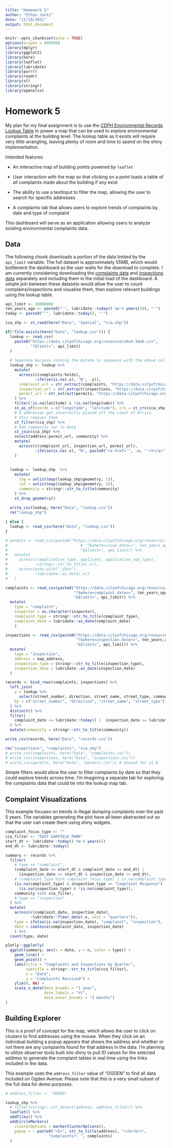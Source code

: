 ```yaml
---
title: "Homework 5"
author: "Ethan Jantz"
date: "11/19/2021"
output: html_document
---
```


```r
knitr::opts_chunk$set(echo = TRUE)
options(scipen = 999999)
library(dplyr)
library(ggplot2)
library(here)
library(leaflet)
library(lubridate)
library(purrr)
library(readr)
library(sf)
library(stringr)
library(openxlsx)
```

# Homework 5

My plan for my final assignment is to use the [CDPH Environmental Records Lookup Table](<https://data.cityofchicago.org/Environment-Sustainable-Development/CDPH-Environmental-Records-Lookup-Table/a9u4-3dwb>) to power a map that can be used to explore environmental complaints at the building level. The lookup table as it exists will require very little wrangling, leaving plenty of room and time to spend on the shiny implementation. 

Intended features:

* An interactive map of building points powered by `leaflet`

* User interaction with the map so that clicking on a point loads a table of all complaints made about the building if any exist

* The ability to use a textInput to filter the map, allowing the user to search for specific addresses

* A complaints tab that allows users to explore trends of complaints by date and type of complaint

This dashboard will serve as an application allowing users to analyze existing environmental complaints data. 

## Data

The following chunk downloads a portion of the data limited by the `api_limit` variable. The full dataset is approximately 55MB, which would bottleneck the dashboard as the user waits for the download to complete. I am currently considering downloading the [complaints data](https://data.cityofchicago.org/widgets/fypr-ksnz) and [inspections data](https://data.cityofchicago.org/widgets/i9rk-duva) separately and including them in the initial load of the dashboard. A simple join between these datasets would allow the user to count complains/inspections and visualize them, then explore relevant buildings using the lookup table.

```r
api_limit <- 10000000
ten_years_ago <- paste0("'", lubridate::today() %m-% years(10), "'")
today <- paste0("'", lubridate::today(), "'")

cca_shp <- st_read(here("Data", "Spatial", "cca.shp"))

if(!file.exists(here("Data", "lookup.csv"))) {
  lookup <- read_csv(
    paste0("https://data.cityofchicago.org/resource/a9u4-3dwb.csv",
           "?$limit=", api_limit)
  ) 
  
  # Separate because running the mutate in sequence with the above call results in an error
  lookup_shp <- lookup %>% 
    mutate(
      across(c(complaints:holds),
             ~ifelse(is.na(.x), "N", .x)),
      complaint_url = str_extract(complaints, "https://data.cityofchicago.org/resource/[^)]*"),
      inspection_url = str_extract(inspections, "https://data.cityofchicago.org/resource/[^)]*"),
      permit_url = str_extract(permits, "https://data.cityofchicago.org/resource/[^)]*"),
    ) %>%
    filter(!is.na(latitude) & !is.na(longitude)) %>%
    st_as_sf(coords = c("longitude", "latitude"), crs = st_crs(cca_shp)) %>%
    # 4 addresses get incorrectly placed off the coast of Africa
    # this removes them
    st_filter(cca_shp) %>%
    # Add community var to data
    st_join(cca_shp) %>%
    select(address:permit_url, community) %>%
    mutate(
      across(c(complaint_url, inspection_url, permit_url),
             ~ifelse(is.na(.x), "N", paste0("<a href='", .x, "'>Y</a>")))
    )
  
  
  lookup <- lookup_shp  %>%
    mutate(
      lng = unlist(map(lookup_shp$geometry, 1)),
      lat = unlist(map(lookup_shp$geometry, 2)),
      community = stringr::str_to_title(community)
    ) %>%
    st_drop_geometry()
  
  write_csv(lookup, here("Data", "lookup.csv"))
  rm("lookup_shp")

} else {
  lookup <- read_csv(here("Data", "lookup.csv"))
}

# permits <- read_csv(paste0("https://data.cityofchicago.org/resource/ir7v-8mc8.csv", 
#                                # "?$where=issue_date>=", ten_years_ago,
#                                "&$limit=", api_limit)) %>%
#   mutate(
#     across(c(application_type, applicant, application_sub_type),
#            ~stringr::str_to_title(.x)),
#     across(ends_with("_date"),
#            ~lubridate::as_date(.x))
#   )

complaints <- read_csv(paste0("https://data.cityofchicago.org/resource/fypr-ksnz.csv",
                              "?$where=complaint_date>=", ten_years_ago,
                              "&$limit=", api_limit)) %>%
  mutate(
    type = "complaint",
    inspector = as.character(inspector),
    complaint_type = stringr::str_to_title(complaint_type),
    complaint_date = lubridate::as_date(complaint_date)
    )

inspections <- read_csv(paste0("https://data.cityofchicago.org/resource/i9rk-duva.csv", 
                               "?$where=inspection_date>=", ten_years_ago,
                               "&$limit=", api_limit)) %>%
  mutate(
    type = "inspection",
    address = map_address,
    inspection_type = stringr::str_to_title(inspection_type),
    inspection_date = lubridate::as_date(inspection_date)
  )

records <- bind_rows(complaints, inspections) %>%
  left_join(
    y = lookup %>%
      select(street_number, direction, street_name, street_type, community),
    by = c("street_number", "direction", "street_name", "street_type")
  ) %>%
  distinct() %>%
  filter(
    complaint_date <= lubridate::today() |  inspection_date <= lubridate::today()
  ) %>%
  mutate(community = stringr::str_to_title(community))

write_csv(records, here("Data", "records.csv"))

rm("inspections", "complaints", "cca_shp")
# write_csv(complaints, here("Data", "complaints.csv"))
# write_csv(inspections, here("Data", "inspections.csv"))
# write_csv(permits, here("Data", "permits.csv")) # Unused for v1.0
```

Simple filters would allow the user to filter complaints by date so that they could explore trends across time. I'm imagining a separate tab for exploring the complaints data that could tie into the lookup map tab.

## Complaint Visualizations

This example focuses on trends in illegal dumping complaints over the past 5 years. The variables generating the plot have all been abstracted out so that the user can create them using shiny widgets.

```r
complaint_focus_type <- ""
cca_filter <- "EAST GARFIELD PARK"
start_dt <- lubridate::today() %m-% years(5)
end_dt <- lubridate::today()

summary <- records %>%
  filter(
    # type == "complaint",
    (complaint_date >= start_dt & complaint_date <= end_dt) |
      (inspection_date >= start_dt & inspection_date <= end_dt),
    # (complaint_type %in% complaint_focus_type) | is.na(complaint_type),
    (is.na(complaint_type) & inspection_type == "Complaint Response") |
      (is.na(inspection_type) & !is.na(complaint_type)),
    community %in% cca_filter,
    # type == "inspection"
  ) %>%
  mutate(
    across(c(complaint_date, inspection_date),
           ~lubridate::floor_date(.x, unit = "quarters")),
    type = ifelse(is.na(inspection_date), "complaint", "inspection"),
    date = coalesce(complaint_date, inspection_date)
    ) %>%
  count(type, date)

plotly::ggplotly(
  ggplot(summary, aes(x = date, y = n, color = type)) +
    geom_line() +
    geom_point() +
    labs(title = "Complaints and Inspections by Quarter",
         subtitle = stringr::str_to_title(cca_filter),
         x = "Date",
         y = "Complaints Received") +
    ylim(0, NA) +
    scale_x_date(date_breaks = "1 year", 
                 date_labels = "%Y",
                 date_minor_breaks = "3 months")
)
```

## Building Explorer

This is a proof of concept for the map, which allows the user to click on clusters to find addresses using the mouse. When they click on an individual building a popup appears that shows the address and whether or not there are any complaints found for that address in the data. I'm planning to utilize observer tools built into shiny to pull ID values for the selected address to generate the complaint tables in real time using the links included in the data. 

This example uses the `address_filter` value of "OGDEN" to find all data included on Ogden Avenue. Please note that this is a very small subset of the full data for demo purposes. 

```r
# address_filter <- "OGDEN"

lookup_shp %>%
  # filter(stringr::str_detect(address, address_filter)) %>%
  leaflet() %>%
  addTiles() %>%
  addCircleMarkers(
    clusterOptions = markerClusterOptions(), 
    popup = ~ paste0("<b>", str_to_title(address), "</b><br>",
                   "Complaints?: ", complaints)
  )
```
